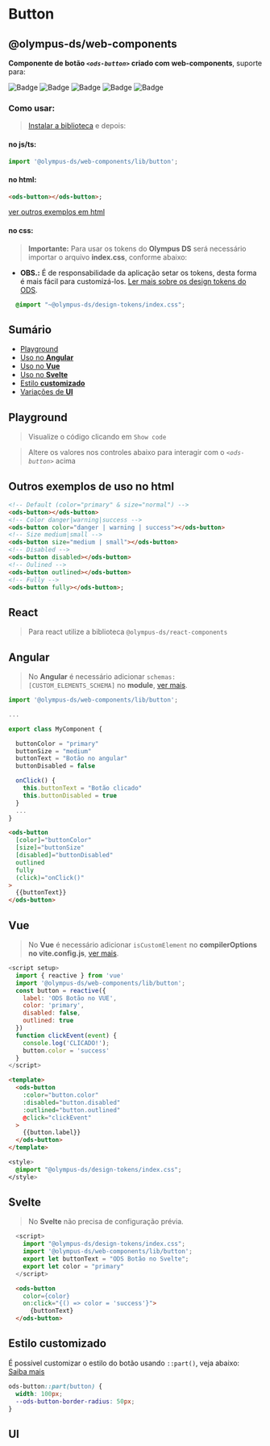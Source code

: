 
# Button
## @olympus-ds/web-components

**Componente de botão _`<ods-button>`_ criado com web-components**, suporte para:

![Badge](https://img.shields.io/badge/JavaScript-F7DF1E?style=for-the-badge&logo=javascript&logoColor=black)
![Badge](https://img.shields.io/badge/TypeScript-007ACC?style=for-the-badge&logo=typescript&logoColor=white)
![Badge](https://img.shields.io/badge/Angular-DD0031?style=for-the-badge&logo=angular&logoColor=white)
![Badge](https://img.shields.io/badge/Vue.js-35495E?style=for-the-badge&logo=vue.js&logoColor=4FC08D)
![Badge](https://img.shields.io/badge/Svelte-4A4A55?style=for-the-badge&logo=svelte&logoColor=FF3E00)

### Como usar:
> [Instalar a biblioteca](/docs/introduction--page) e depois:

#### no js/ts:
```js dark
import '@olympus-ds/web-components/lib/button';
```
#### no html:

```html dark
<ods-button></ods-button>;
```
[ver outros exemplos em html](#outros-exemplos-de-uso-no-html)

#### no css:
> **Importante:** Para usar os tokens do **Olympus DS** será necessário importar o arquivo **index.css**, conforme abaixo:
- **OBS.:** É de responsabilidade da aplicação setar os tokens, desta forma é mais fácil para customizá-los.
[Ler mais sobre os design tokens do ODS]().

```css dark
  @import "~@olympus-ds/design-tokens/index.css";
```
## Sumário

- [Playground](#playground)
- [Uso no **Angular**](#angular)
- [Uso no **Vue**](#vue)
- [Uso no **Svelte**](#svelte)
- [Estilo **customizado**](#estilo-customizado)
- [Variações de **UI**](#ui)


## Playground
> Visualize o código clicando em `Show code`

<Primary />

> Altere os valores nos controles abaixo para interagir com o _`<ods-button>`_ acima

<ArgsTable story={PRIMARY_STORY} />

## Outros exemplos de uso no html

```html dark
<!-- Default (color="primary" & size="normal") -->
<ods-button></ods-button>
<!-- Color danger|warning|success -->
<ods-button color="danger | warning | success"></ods-button>
<!-- Size medium|small -->
<ods-button size="medium | small"></ods-button>
<!-- Disabled -->
<ods-button disabled></ods-button>
<!-- Oulined -->
<ods-button outlined></ods-button>
<!-- Fully -->
<ods-button fully></ods-button>;
```

## React
> Para react utilize a biblioteca `@olympus-ds/react-components`

## Angular
> No **Angular** é necessário adicionar `schemas: [CUSTOM_ELEMENTS_SCHEMA]` no **module**, [ver mais](/docs/introduction--page#angular).

```typescript dark
import '@olympus-ds/web-components/lib/button';

...

export class MyComponent {

  buttonColor = "primary"
  buttonSize = "medium"
  buttonText = "Botão no angular"
  buttonDisabled = false

  onClick() {
    this.buttonText = "Botão clicado"
    this.buttonDisabled = true
  }
  ...
}
```

```html dark
<ods-button
  [color]="buttonColor"
  [size]="buttonSize"
  [disabled]="buttonDisabled"
  outlined
  fully
  (click)="onClick()"
>
  {{buttonText}}
</ods-button>
```

## Vue
> No **Vue** é necessário adicionar `isCustomElement` no **compilerOptions no vite.config.js**, [ver mais](/docs/introduction--page#vue).

```javascript dark
<script setup>
  import { reactive } from 'vue'
  import '@olympus-ds/web-components/lib/button';
  const button = reactive({
    label: 'ODS Botão no VUE',
    color: 'primary',
    disabled: false,
    outlined: true
  })
  function clickEvent(event) {
    console.log('CLICADO!');
    button.color = 'success'
  }
</script>
```

```html dark
<template>
  <ods-button
    :color="button.color"
    :disabled="button.disabled"
    :outlined="button.outlined"
    @click="clickEvent"
  >
    {{button.label}}
  </ods-button>
</template>
```

```css dark
<style>
  @import "@olympus-ds/design-tokens/index.css";
</style>
```

## Svelte
> No **Svelte** não precisa de configuração prévia.

```javascript dark
  <script>
    import "@olympus-ds/design-tokens/index.css";
    import '@olympus-ds/web-components/lib/button';
    export let buttonText = "ODS Botão no Svelte";
    export let color = "primary"
  </script>
```

```html dark
  <ods-button
    color={color}
    on:click="{() => color = 'success'}">
      {buttonText}
  </ods-button>
```

## Estilo customizado
É possível customizar o estilo do botão usando `::part()`, veja abaixo:<br />[Saiba mais](https://developer.mozilla.org/en-US/docs/Web/CSS/::part)

```css dark
ods-button::part(button) {
  width: 100px;
  --ods-button-border-radius: 50px;
}
```

## UI

<Story id="web-components-button-variations--primary" />
<Story id="web-components-button-variations--danger" />
<Story id="web-components-button-variations--warning" />
<Story id="web-components-button-variations--success" />

